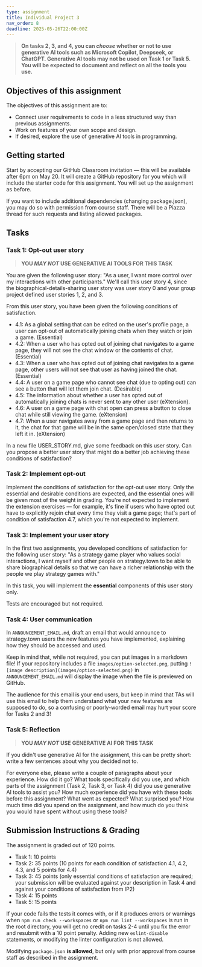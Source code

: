```yaml
---
type: assignment
title: Individual Project 3
nav_order: 8
deadline: 2025-05-26T22:00:00Z
---
```


> **On tasks 2, 3, and 4, you can _choose_ whether or not to use generative AI tools such as Microsoft Copilot, Deepseek, or ChatGPT. Generative AI tools may not be used on Task 1 or Task 5. You will be expected to document and reflect on all the tools you use.**

## Objectives of this assignment

The objectives of this assignment are to:

- Connect user requirements to code in a less structured way than previous assignments.
- Work on features of your own scope and design.
- If desired, explore the use of generative AI tools in programming.

## Getting started

Start by accepting our GitHub Classroom invitation — this will be available after 6pm on May 20. It will create a GitHub repository for you which will include the starter code for this assignment. You will set up the assignment as before.

If you want to include additional dependencies (changing package.json), you may do so with permission from course staff. There will be a Piazza thread for such requests and listing allowed packages.

## Tasks

### Task 1: Opt-out user story

> **YOU _MAY NOT_ USE GENERATIVE AI TOOLS FOR THIS TASK**

You are given the following user story: "As a user, I want more control over my interactions with other participants." We'll call this user story 4, since the biographical-details-sharing user story was user story 0 and your group project defined user stories 1, 2, and 3.

From this user story, you have been given the following conditions of satisfaction.

 - 4.1: As a global setting that can be edited on the user's profile page, a user can opt-out of automatically joining chats when they watch or join a game. (Essential)
 - 4.2: When a user who has opted out of joining chat navigates to a game page, they will not see the chat window or the contents of chat. (Essential)
 - 4.3: When a user who has opted out of joining chat navigates to a game page, other users will not see that user as having joined the chat. (Essential)
 - 4.4: A user on a game page who cannot see chat (due to opting out) can see a button that will let them join chat. (Desirable)
 - 4.5: The information about whether a user has opted out of automatically joining chats is never sent to any other user (eXtension).
 - 4.6: A user on a game page with chat open can press a button to close chat while still viewing the game. (eXtension)
 - 4.7: When a user navigates away from a game page and then returns to it, the chat for that game will be in the same open/closed state that they left it in. (eXtension)

In a new file USER_STORY.md, give some feedback on this user story. Can you propose a better user story that might do a better job achieving these conditions of satisfaction?

### Task 2: Implement opt-out

Implement the conditions of satisfaction for the opt-out user story. Only the essential and desirable conditions are expected, and the essential ones will be given most of the weight in grading. You're not expected to implement the extension exercises — for example, it's fine if users who have opted out have to explicitly rejoin chat every time they visit a game page; that's part of condition of satisfaction 4.7, which you're not expected to implement.

### Task 3: Implement your user story

In the first two assignments, you developed conditions of satisfaction for the following user story: "As a strategy game player who values social interactions, I want myself and other people on strategy.town to be able to share biographical details so that we can have a richer relationship with the people we play strategy games with."

In this task, you will implement the **essential** components of this user story only.

Tests are encouraged but not required.

### Task 4: User communication

In `ANNOUNCEMENT_EMAIL.md`, draft an email that would announce to strategy.town users the new features you have implemented, explaining how they should be accessed and used. 

Keep in mind that, while not required, you can put images in a markdown file! If your repository includes a file `images/option-selected.png`, putting `![image description](images/option-selected.png)` in `ANNOUNCEMENT_EMAIL.md` will display the image when the file is previewed on GitHub.

The audience for this email is your end users, but keep in mind that TAs will use this email to help them understand what your new features are supposed to do, so a confusing or poorly-worded email may hurt your score for Tasks 2 and 3!

### Task 5: Reflection

> **YOU _MAY NOT_ USE GENERATIVE AI FOR THIS TASK**

If you didn't use generative AI for the assignment, this can be pretty short: write a few sentences about why you decided not to.

For everyone else, please write a couple of paragraphs about your experience. How did it go? What tools specifically did you use, and which parts of the assignment (Task 2, Task 3, or Task 4) did you use generative AI tools to assist you? How much experience did you have with these tools before this assignment? What went as expected? What surprised you? How much time did you spend on the assignment, and how much do you think you would have spent without using these tools?

## Submission Instructions & Grading 

The assignment is graded out of 120 points.

 - Task 1: 10 points
 - Task 2: 35 points (10 points for each condition of satisfaction 4.1, 4.2, 4.3, and 5 points for 4.4)
 - Task 3: 45 points (only essential conditions of satisfaction are required; your submission will be evaluated against your description in Task 4 and against your conditions of satisfaction from IP2)
 - Task 4: 15 points
 - Task 5: 15 points

If your code fails the tests it comes with, or if it produces errors or warnings when `npm run check --workspaces` or `npm run lint --workspaces` is run in the root directory, you will get no credit on tasks 2-4 until you fix the error and resubmit with a 10 point penalty. Adding new `eslint-disable` statements, or modifying the linter configuration is not allowed. 

Modifying `package.json` **is allowed**, but only with prior approval from course staff as described in the assignment.

